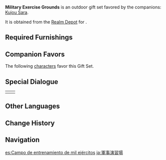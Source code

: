 {{Furnishing Infobox
|id             = 350052
|image          = Furnishing Set Military Exercise Grounds Display.png
|category       = Outdoor Set
|subcategory    = Gift Set
|quality        = 4
|adeptal_energy = 1,360
|load           = 
|description    = Draws inspiration from the layout of the military buildings and furnishings of the [[Kujou Encampment]]. During the conflict between the [[Shogun's Army]] and the [[Watatsumi Army|resistance]], both sides have sought various ways to improve the quality of their new recruits upon joining their respective armies. Compared with traditional training sites, this type of training ground not only provides all kind of equipment, it also can simulate the urgency of being on the frontline, giving an experience that is very close to the real thing. Naturally, this allows the new recruits to get a sufficient amount of training.
|blueprint      = Realm Depot
}}
'''Military Exercise Grounds''' is an outdoor gift set favored by the companions: [[Kujou Sara]].

It is obtained from the [[Realm Depot]] for {{Item|Realm Currency|24|x=240}}.

==Required Furnishings==
{{Recipe
|type = Gift Set
|Replica Ancient Otogi Keg = 1
|Village Well: Subterranean Secrets = 1
|Sappan and Vermilion Enjoined = 1
|The Wandering Bird Within = 1
|Narukami's Banner = 2
|Encampment Fence: Decisive Judgment = 2
|Camp Gate: Fealty = 1
|Camp Spear-Rack: Point Break = 2
|Camp Dwelling: Shoring Up = 1
|Camp Tent: Timely Tactics = 1
|Camp Watchtower: Viewport = 1
|Encampment Fence: Jagged Teeth = 5
|Encampment Fence: Honing Goad = 5
|sort = Replica Ancient Otogi Keg;Village Well: Subterranean Secrets;Sappan and Vermilion Enjoined;The Wandering Bird Within;Narukami's Banner;Encampment Fence: Decisive Judgment;Camp Gate: Fealty;Camp Spear-Rack: Point Break;Camp Dwelling: Shoring Up;Camp Tent: Timely Tactics;Camp Watchtower: Viewport;Encampment Fence: Jagged Teeth;Encampment Fence: Honing Goad
|yield = 0
}}

==Companion Favors==
The following [[characters]] favor this Gift Set.
{{Companion/Header}}
{{Companion
|character = Kujou Sara
|rewards = {{Card|Primogem|20}}{{Card|Guide to Elegance|2}}{{Card|Mora|20,000}}
}}
{{Companion/Footer}}

==Special Dialogue==
{{HousingCompanion|favorite}}

{| class="wikitable"
|-
|{{Card|Kujou Sara}}||{{Transclude|Kujou Sara/Companion|Military Exercise Grounds}}
|}

==Other Languages==
{{Other Languages
|en      = Military Exercise Grounds
|zhs     = 千军致戎演兵场
|zhs_rm  = Qiān Jūn Zhìróng Yǎnbīng Chǎng
|zht     = 千軍致戎演兵場
|zht_rm  = Qiān Jūn Zhìróng Yǎnbīng Cháng
|zh_tl   = Thousand-Soldier Expedition Drilling Ground
|ja      = 軍事演習場
|ja_rm   = Gunji Enshuujou
|ja_tl   = Military Maneuvering Ground
|ko      = 천군 토벌 연병장
|ko_rm   = Cheongun Tobeol Yeonbyeongjang
|ko_tl   = Many Soldiers Suppression Military Training Ground
|es      = Campo de entrenamiento de mil ejércitos
|es_tl   = Training Camp of a Thousand Armies
|fr      = Terrain d'exercices militaires
|fr_tl   = Military Exercise Ground
|ru      = Тренировочный лагерь
|ru_tl   = Training Camp
|th      = สนามฝึกซ้อมนำพันทัพ
|th_rm   = 
|th_tl   = 
|vi      = Sân Tập Thiên Quân
|vi_tl   = 
|de      = Truppenübungsplatz
|de_tl   = Military Training Area
|id      = Tempat Latihan Seribu Tentara
|id_tl   = One Thousand Military Training Grounds
|pt      = Campo de Treinamento Militar
|pt_tl   = Military Training Camp
|tr      = Tatbikat Alanı
|tr_tl   = 
|it      = Campo d'addestramento militare
|it_tl   = 
}}

==Change History==
{{Change History|2.2}}

==Navigation==
{{Furnishing Navbox/Sets|type=gift}}

[[es:Campo de entrenamiento de mil ejércitos]]
[[ja:軍事演習場]]